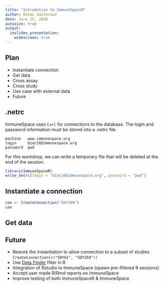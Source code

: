 ```yaml
---
title: "Introdution to ImmuneSpaceR"
author: Renan Sauteraud
date: June 25, 2016
autosize: true
output:
  ioslides_presentation:
    widescreen: true
---
```

<style>
//h2{
//  color: white;
//}
//h3{
//  color: green;
//}
</style>

## Plan

- Instantiate connection
- Get data
- Cross assay
- Cross study
- Use case with external data
- Future

## .netrc

ImmuneSpace uses `Curl` for connections to the database. The login and password
information must be stored into a .netrc file.
```
machine   www.immunespace.org
login     bioc16@immunespace.org
password  pwd
```

For this workshop, we can write a temporary file that will be deleted at the end
of the session.
```r
library(ImmuneSpaceR)
write_netrc(login = "bioc16@immunespace.org", password = "pwd")
```


## Instantiate a connection {.smaller}

```r
con <- CreateConnection("SDY269")
con
```

## Get data


## Future
- Rework the instantiation to allow connection to a subset of studies 
    `CreateConnection(c("SDY61", "SDY269"))`
- Use <a href="https://www.immunespace.org/project/Studies/begin.view?">Data Finder</a> filter in R
- Integration of Rstudio to ImmuneSpace (spawn pre-filtered R sessions)
- Accept user made R/Rmd reports on ImmuneSpace
- Improve testing of both ImmuneSpaceR & ImmuneSpace
